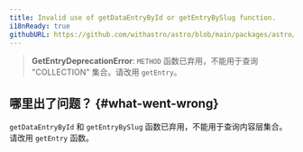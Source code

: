 ```yaml
---
title: Invalid use of getDataEntryById or getEntryBySlug function.
i18nReady: true
githubURL: https://github.com/withastro/astro/blob/main/packages/astro/src/core/errors/errors-data.ts
---
```


> **GetEntryDeprecationError**: `METHOD` 函数已弃用，不能用于查询 "COLLECTION" 集合。请改用 `getEntry`。

## 哪里出了问题？ \{#what-went-wrong\}

`getDataEntryById` 和 `getEntryBySlug` 函数已弃用，不能用于查询内容层集合。请改用 `getEntry` 函数。
